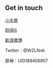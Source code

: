 ## Get in touch

[小木屋](https://xn--bsr.xyz)

[BiliBili](https://space.bilibili.com/520963749)

[新浪微博](https://weibo.com/wzlnaa)

Twitter：@WZLNnb

原神：UID189406957
